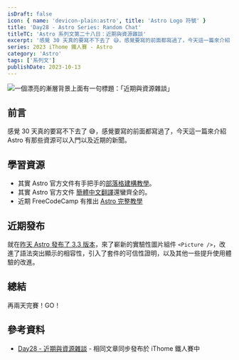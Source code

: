 ```yaml
---
isDraft: false
icon: { name: 'devicon-plain:astro', title: 'Astro Logo 符號' }
title: 'Day28 - Astro Series: Random Chat'
titleTC: 'Astro 系列文第二十八日：近期與資源雜談'
excerpt: '感覺 30 天真的要寫不下去了 😅，感覺要寫的前面都寫過了，今天這一篇來介紹 Astro 有那些資源可以入門以及近期的新聞。就在昨天 Astro 發布了 3.3 版本，來了嶄新的實驗性圖片組件 <Picture />，改進了語法突出顯示的相容性，引入了套件的可信性證明，以及其他一些提升使用體驗的改進。'
series: 2023 iThome 鐵人賽 - Astro
category: 'Astro'
tags: ['系列文']
publishDate: 2023-10-13
---
```


![一個漂亮的漸層背景上面有一句標題：「近期與資源雜談」](./day28-random-chat.webp)

## 前言

感覺 30 天真的要寫不下去了 😅，感覺要寫的前面都寫過了，今天這一篇來介紹 Astro 有那些資源可以入門以及近期的新聞。

## 學習資源

- 其實 Astro 官方文件有手把手的[部落格建構教學](https://docs.astro.build/en/tutorial/0-introduction/)。
- 其實 Astro 官方文件 [簡體中文翻譯](https://docs.astro.build/zh-cn/getting-started/)還蠻齊全的。
- 近期 FreeCodeCamp 有推出 [Astro 完整教學](https://www.youtube.com/watch?v=e-hTm5VmofI&t=3747s)

## 近期發布

就在[昨天 Astro 發布了 3.3 版本](https://astro.build/blog/astro-330/#syntax-highlighting)，來了嶄新的實驗性圖片組件 `<Picture />`，改進了語法突出顯示的相容性，引入了套件的可信性證明，以及其他一些提升使用體驗的改進。

## 總結

再兩天完賽！GO！

## 參考資料

- [Day28 - 近期與資源雜談](https://ithelp.ithome.com.tw/articles/10339153) - 相同文章同步發布於 iThome 鐵人賽中
